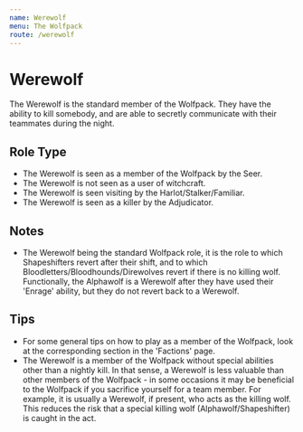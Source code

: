 ```yaml
---
name: Werewolf
menu: The Wolfpack
route: /werewolf
---
```


# Werewolf

The Werewolf is the standard member of the Wolfpack. They have the ability to kill somebody, and are able to secretly communicate with their teammates during the night.

## Role Type

- The Werewolf is seen as a member of the Wolfpack by the Seer.
- The Werewolf is not seen as a user of witchcraft.
- The Werewolf is seen visiting by the Harlot/Stalker/Familiar.
- The Werewolf is seen as a killer by the Adjudicator.

## Notes

- The Werewolf being the standard Wolfpack role, it is the role to which Shapeshifters revert after their shift, and to which Bloodletters/Bloodhounds/Direwolves revert if there is no killing wolf. Functionally, the Alphawolf is a Werewolf after they have used their 'Enrage' ability, but they do not revert back to a Werewolf.

## Tips

- For some general tips on how to play as a member of the Wolfpack, look at the corresponding section in the 'Factions' page.
- The Werewolf is a member of the Wolfpack without special abilities other than a nightly kill. In that sense, a Werewolf is less valuable than other members of the Wolfpack - in some occasions it may be beneficial to the Wolfpack if you sacrifice yourself for a team member. For example, it is usually a Werewolf, if present, who acts as the killing wolf. This reduces the risk that a special killing wolf (Alphawolf/Shapeshifter) is caught in the act.
